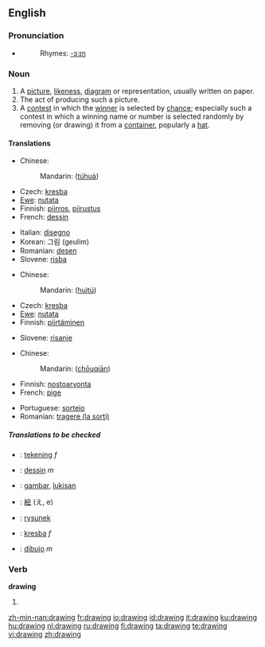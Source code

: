 ==English==

===Pronunciation===
*{{audio|en-us-drawing.ogg|Audio (US)}}
*:Rhymes: [[Rhymes:English:-ɔːɪŋ|-ɔːɪŋ]]

===Noun===
{{wikipedia}}
{{en-noun}}

# A [[picture]], [[likeness]], [[diagram]] or representation, usually written on paper.
# The act of producing such a picture.
# A [[contest]] in which the [[winner]] is selected by [[chance]]; especially such a contest in which a winning name or number is selected randomly by removing (or drawing) it from a [[container]], popularly a [[hat]].

====Translations====
{{trans-top|picture, likeness, diagram or representation}}
*Chinese:
*:Mandarin: {{zh-ts|[[圖]][[畫]]|[[图]][[画]]}} ([[tú]][[huà]])
*Czech: [[kresba]] {{f}}
*[[Ewe]]: [[nutata]]
*Finnish: [[piirros]], [[piirustus]]
*French: [[dessin]] {{m}}
{{trans-mid}}
*Italian: [[disegno]] {{m}}
*Korean: 그림 (geulim)
*Romanian: [[desen]] {{n}}
*Slovene: [[risba]] {{f}}
{{trans-bottom}}

{{trans-top|act of producing a picture}}
*Chinese:
*:Mandarin: {{zh-ts|[[繪]][[圖]]|[[绘]][[图]]}} ([[huì]][[tú]])
*Czech: [[kresba]] {{f}}
*[[Ewe]]: [[nutata]]
*Finnish: [[piirtäminen]]
{{trans-mid}}
*Slovene: [[risanje]] {{n}}
{{trans-bottom}}

{{trans-top|contest where the winner is selected by chance}}
*Chinese:
*:Mandarin: {{zh-ts|[[抽]][[籤]]|[[抽]][[签]]}} ([[chōu]][[qiān]])
*Finnish: [[nostoarvonta]]
*French: [[pige]] {{f}}
{{trans-mid}}
*Portuguese: [[sorteio]] {{m}}
*Romanian: [[tragere (la sorţi)]] {{f}}
{{trans-bottom}}

=====Translations to be checked=====
{{checktrans}}
{{top}}
*{{ttbc|Dutch}}: [[tekening]] ''f''
*{{ttbc|French}}: [[dessin]] ''m''
*{{ttbc|Indonesian}}: [[gambar]], [[lukis|lukisan]]
{{mid}}
*{{ttbc|Japanese}}: [[絵]] (え, e)
*{{ttbc|Polish}}: [[rysunek]]
*{{ttbc|Slovak}}: [[kresba]] ''f''
*{{ttbc|Spanish}}: [[dibujo]] ''m''
{{bottom}}

===Verb===
'''drawing'''

# {{present participle of|[[draw]]}}

[[zh-min-nan:drawing]]
[[fr:drawing]]
[[io:drawing]]
[[id:drawing]]
[[it:drawing]]
[[ku:drawing]]
[[hu:drawing]]
[[nl:drawing]]
[[ru:drawing]]
[[fi:drawing]]
[[ta:drawing]]
[[te:drawing]]
[[vi:drawing]]
[[zh:drawing]]